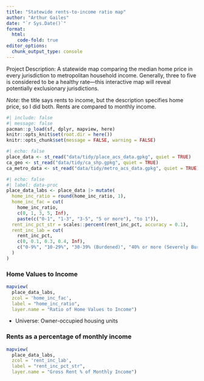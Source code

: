 ```yaml
---
title: "Statewide rents-to-income ratio map"
author: "Arthur Gailes"
date: "`r Sys.Date()`"
format: 
  html:
    code-fold: true
editor_options: 
  chunk_output_type: console
---
```


Project Description: A statewide map comparing the median home price in every jurisdiction to metropolitan household income. Generally, three to five is considered to be a healthy rate---this interactive map will reveal potentially exclusionary jurisdictions.

*Note*: the title says rents to income, but the description specifies home price, so I did both. Rents are compared to monthly income.

```r
#| include: false
#| message: false
pacman::p_load(sf, dplyr, mapview, here)
knitr::opts_knit$set(root.dir = here())
knitr::opts_chunk$set(message = FALSE, warning = FALSE)
```

```r
#| echo: false
place_data <- st_read("data/tidy/place_acs_data.gpkg", quiet = TRUE)
ca_geo <- st_read("data/tidy/ca_shp.gpkg", quiet = TRUE)
ca_metro_data <- st_read("data/tidy/metro_acs_data.gpkg", quiet = TRUE)
```

```r
#| echo: false
#| label: data-proc
place_data_labs <- place_data |> mutate(
  home_inc_ratio = round(home_inc_ratio, 1),
  home_inc_fac = cut(
    home_inc_ratio, 
    c(0, 1, 3, 5, Inf),
    paste(c("0-1", "1-3", "3-5", "5 or more"), "to 1")),
  rent_inc_pct_str = scales::percent(rent_inc_pct, accuracy = 0.1),
  rent_inc_lab = cut(
    rent_inc_pct,
    c(0, 0.1, 0.3, 0.4, Inf),
    c("0-9%", "10-29%", "30-39% (Burdened)", "40% or more (Severely Burdened)")
  )
)
```

### Home Values to Income

```r
mapview(
  place_data_labs, 
  zcol = 'home_inc_fac', 
  label = "home_inc_ratio",
  layer.name = "Ratio of Home Values to Income")
```

-   Universe: Owner-occupied housing units

### Rents as a percentage of monthly income

```r
mapview(
  place_data_labs, 
  zcol = 'rent_inc_lab',
  label = "rent_inc_pct_str",
  layer.name = "Gross Rent % of Monthly Income")
```
